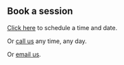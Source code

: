 ## Book a session


[Click here](https://gccoder.simplybook.me/v2/#book) to schedule a time and date.

Or [call us](tel:+61421401521) any time, any day.

Or [email us](mailto:elijahdisch@gmail.com).
